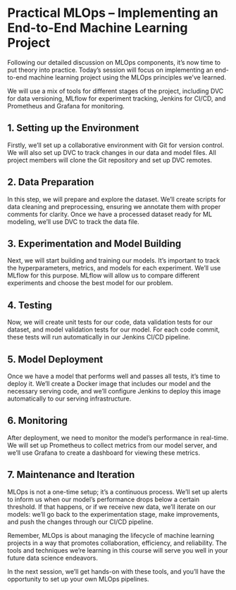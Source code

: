 # Practical MLOps – Implementing an End-to-End Machine Learning Project

Following our detailed discussion on MLOps components, it's now time to put theory into practice. Today's session will focus on implementing an end-to-end machine learning project using the MLOps principles we've learned. 

We will use a mix of tools for different stages of the project, including DVC for data versioning, MLflow for experiment tracking, Jenkins for CI/CD, and Prometheus and Grafana for monitoring.

## 1. Setting up the Environment

Firstly, we'll set up a collaborative environment with Git for version control. We will also set up DVC to track changes in our data and model files. All project members will clone the Git repository and set up DVC remotes.

## 2. Data Preparation

In this step, we will prepare and explore the dataset. We'll create scripts for data cleaning and preprocessing, ensuring we annotate them with proper comments for clarity. Once we have a processed dataset ready for ML modeling, we'll use DVC to track the data file.

## 3. Experimentation and Model Building

Next, we will start building and training our models. It's important to track the hyperparameters, metrics, and models for each experiment. We'll use MLflow for this purpose. MLflow will allow us to compare different experiments and choose the best model for our problem.

## 4. Testing

Now, we will create unit tests for our code, data validation tests for our dataset, and model validation tests for our model. For each code commit, these tests will run automatically in our Jenkins CI/CD pipeline.

## 5. Model Deployment

Once we have a model that performs well and passes all tests, it's time to deploy it. We'll create a Docker image that includes our model and the necessary serving code, and we'll configure Jenkins to deploy this image automatically to our serving infrastructure.

## 6. Monitoring

After deployment, we need to monitor the model’s performance in real-time. We will set up Prometheus to collect metrics from our model server, and we'll use Grafana to create a dashboard for viewing these metrics.

## 7. Maintenance and Iteration

MLOps is not a one-time setup; it's a continuous process. We'll set up alerts to inform us when our model's performance drops below a certain threshold. If that happens, or if we receive new data, we'll iterate on our models: we'll go back to the experimentation stage, make improvements, and push the changes through our CI/CD pipeline.

Remember, MLOps is about managing the lifecycle of machine learning projects in a way that promotes collaboration, efficiency, and reliability. The tools and techniques we're learning in this course will serve you well in your future data science endeavors.

In the next session, we'll get hands-on with these tools, and you'll have the opportunity to set up your own MLOps pipelines.
